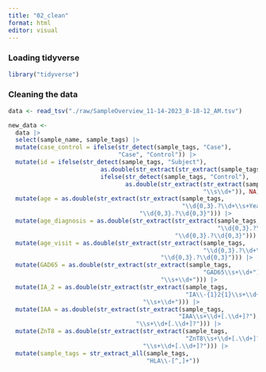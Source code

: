 ```yaml
---
title: "02_clean"
format: html
editor: visual
---
```


### Loading tidyverse

```r
library("tidyverse")
```

### Cleaning the data

```r
data <- read_tsv("./raw/SampleOverview_11-14-2023_8-18-12_AM.tsv")

new_data <-
  data |>
  select(sample_name, sample_tags) |>
  mutate(case_control = ifelse(str_detect(sample_tags, "Case"),
                               "Case", "Control")) |>
  mutate(id = ifelse(str_detect(sample_tags, "Subject"),
                          as.double(str_extract(str_extract(sample_tags, "Subject[^,]+"), "\\s\\d+")),
                          ifelse(str_detect(sample_tags, "Control"),
                                 as.double(str_extract(str_extract(sample_tags, "Control[^,]+"),
                                                       "\\s\\d+")), NA))) |>
  mutate(age = as.double(str_extract(str_extract(sample_tags,
                                                 "\\d{0,3}.?\\d+\\s+Years\\s{0}"),
                                     "\\d{0,3}.?\\d{0,3}"))) |>
  mutate(age_diagnosis = as.double(str_extract(str_extract(sample_tags,
                                                           "\\d{0,3}.?\\d+\\s+Years\\s{1}at\\sdiagnosis"),
                                               "\\d{0,3}.?\\d{0,3}"))) |>
  mutate(age_visit = as.double(str_extract(str_extract(sample_tags,
                                                       "\\d{0,3}.?\\d+\\s+Years\\s{1}at\\svisit"),
                                           "\\d{0,3}.?\\d{0,3}"))) |>
  mutate(GAD65 = as.double(str_extract(str_extract(sample_tags,
                                                       "GAD65\\s+\\d+"),
                                           "\\s+\\d+"))) |>
  mutate(IA_2 = as.double(str_extract(str_extract(sample_tags,
                                                  "IA\\-{1}2{1}\\s+\\d+"),
                                      "\\s+\\d+"))) |>
  mutate(IAA = as.double(str_extract(str_extract(sample_tags,
                                                "IAA\\s+\\d+[.\\d+]?"),
                                    "\\s+\\d+[.\\d+]?"))) |>
  mutate(ZnT8 = as.double(str_extract(str_extract(sample_tags,
                                                  "ZnT8\\s+\\d+[.\\d+]?"),
                                      "\\s+\\d+[.\\d+]?"))) |>
  mutate(sample_tags = str_extract_all(sample_tags,
                                       "HLA\\-[^,]+"))


```
